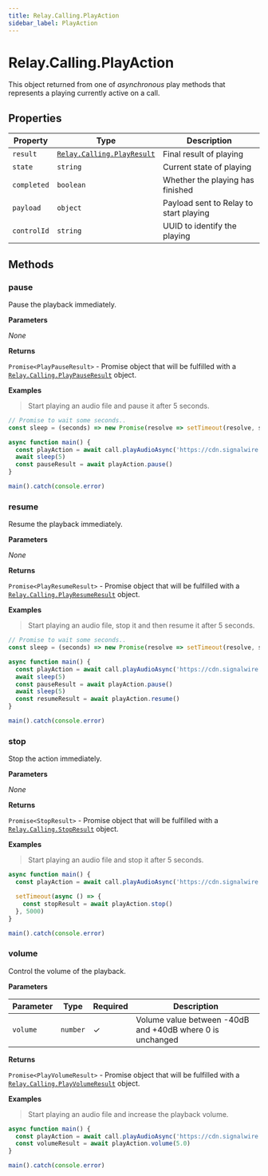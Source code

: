 ```yaml
---
title: Relay.Calling.PlayAction
sidebar_label: PlayAction
---
```


[relay-calling-playpauseresult]: /sdks/reference/realtime-sdk/v2/sdks/nodejs/calling/results/play-pause-result
[relay-calling-playresult]: /sdks/reference/realtime-sdk/v2/sdks/nodejs/calling/results/play-result
[relay-calling-playresumeresult]: /sdks/reference/realtime-sdk/v2/sdks/nodejs/calling/results/play-resume-result
[relay-calling-playvolumeresult]: /sdks/reference/realtime-sdk/v2/sdks/nodejs/calling/results/play-volume-result
[relay-calling-stopresult]: /sdks/reference/realtime-sdk/v2/sdks/nodejs/calling/results/stop-result

# Relay.Calling.PlayAction

This object returned from one of _asynchronous_ play methods that represents a playing currently active on a call.

## Properties

| Property | Type | Description |
| -------- | ---- | ----------- |
| `result` | [`Relay.Calling.PlayResult`][relay-calling-playresult] | Final result of playing |
| `state` | `string` | Current state of playing |
| `completed` | `boolean` | Whether the playing has finished |
| `payload` | `object` | Payload sent to Relay to start playing |
| `controlId` | `string` | UUID to identify the playing |

## Methods

### pause

Pause the playback immediately.

**Parameters**

_None_

**Returns**

`Promise<PlayPauseResult>` - Promise object that will be fulfilled with a [`Relay.Calling.PlayPauseResult`][relay-calling-playpauseresult] object.

**Examples**

> Start playing an audio file and pause it after 5 seconds.

```javascript
// Promise to wait some seconds..
const sleep = (seconds) => new Promise(resolve => setTimeout(resolve, seconds*1000))

async function main() {
  const playAction = await call.playAudioAsync('https://cdn.signalwire.com/default-music/welcome.mp3')
  await sleep(5)
  const pauseResult = await playAction.pause()
}

main().catch(console.error)
```

### resume

Resume the playback immediately.

**Parameters**

_None_

**Returns**

`Promise<PlayResumeResult>` - Promise object that will be fulfilled with a [`Relay.Calling.PlayResumeResult`][relay-calling-playresumeresult] object.

**Examples**

> Start playing an audio file, stop it and then resume it after 5 seconds.

```javascript
// Promise to wait some seconds..
const sleep = (seconds) => new Promise(resolve => setTimeout(resolve, seconds*1000))

async function main() {
  const playAction = await call.playAudioAsync('https://cdn.signalwire.com/default-music/welcome.mp3')
  await sleep(5)
  const pauseResult = await playAction.pause()
  await sleep(5)
  const resumeResult = await playAction.resume()
}

main().catch(console.error)
```

### stop

Stop the action immediately.

**Parameters**

_None_

**Returns**

`Promise<StopResult>` - Promise object that will be fulfilled with a [`Relay.Calling.StopResult`][relay-calling-stopresult] object.

**Examples**

> Start playing an audio file and stop it after 5 seconds.

```javascript
async function main() {
  const playAction = await call.playAudioAsync('https://cdn.signalwire.com/default-music/welcome.mp3')

  setTimeout(async () => {
    const stopResult = await playAction.stop()
  }, 5000)
}

main().catch(console.error)
```

### volume

Control the volume of the playback.

**Parameters**

| Parameter | Type | Required | Description |
| --------- | ---- | -------- | ----------- |
| `volume` | `number` | ✓ | Volume value between -40dB and +40dB where 0 is unchanged |

**Returns**

`Promise<PlayVolumeResult>` - Promise object that will be fulfilled with a [`Relay.Calling.PlayVolumeResult`][relay-calling-playvolumeresult] object.

**Examples**

> Start playing an audio file and increase the playback volume.

```javascript
async function main() {
  const playAction = await call.playAudioAsync('https://cdn.signalwire.com/default-music/welcome.mp3')
  const volumeResult = await playAction.volume(5.0)
}

main().catch(console.error)
```
